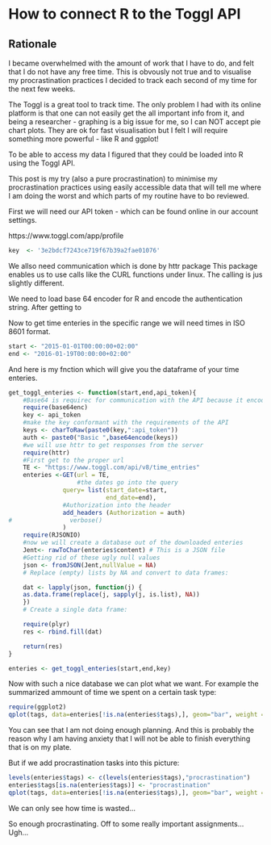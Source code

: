 # How to connect R to the Toggl API

## Rationale

I became overwhelmed with the amount of work that I have to do, and felt that I do not have any free time. This is obvously not true and to visualise my procrastination practices I decided to track each second of my time for the next few weeks. 

The Toggl is a great tool to track time. The only problem I had with its online platform is that one can not easily get the all important info from it, and being a researcher - graphing is a big issue for me, so I can NOT accept pie chart plots. They are ok for fast visualisation but I felt I will require something more powerful - like R and ggplot!

To be able to access my data I figured that they could be loaded into R using the Toggl API. 

This post is my try (also a pure procrastination) to minimise my procrastination practices using easily accessible data that will tell me where I am doing the worst and which parts of my routine have to bo reviewed.

First we will need our API token - which can be found online in our account settings.

https://www.toggl.com/app/profile


```r
key  <- '3e2bdcf7243ce719f67b39a2fae01076'
```

We allso need communication which is done by httr package
This package enables us to use calls like the CURL functions under linux. 
The calling is jus slightly different. 

We need to load base 64 encoder for R and encode the authentication string.
After getting to 

Now to get time enteries in the specific range we will need times in ISO 8601 format. 

```r
start <- "2015-01-01T00:00:00+02:00"
end <- "2016-01-19T00:00:00+02:00"
```

And here is my fnction which will give you the dataframe of your time enteries.

```r
get_toggl_enteries <- function(start,end,api_token){
    #Base64 is requirec for communication with the API because it encodes the username:password
    require(base64enc)
    key <- api_token
    #make the key conformant with the requirements of the API
    keys <- charToRaw(paste0(key,":api_token"))
    auth <- paste0("Basic ",base64encode(keys))
    #we will use httr to get responses from the server
    require(httr)
    #First get to the proper url
    TE <- "https://www.toggl.com/api/v8/time_entries"
    enteries <-GET(url = TE,
                   #the dates go into the query
               query= list(start_date=start,
                           end_date=end),
               #Authorization into the header
               add_headers (Authorization = auth)
#                verbose()
               )
    require(RJSONIO)
    #now we will create a database out of the downloaded enteries
    Jent<- rawToChar(enteries$content) # This is a JSON file 
    #Getting rid of these ugly null values
    json <- fromJSON(Jent,nullValue = NA)
    # Replace (empty) lists by NA and convert to data frames:

    dat <- lapply(json, function(j) {
    as.data.frame(replace(j, sapply(j, is.list), NA))
    })
    # Create a single data frame:

    require(plyr)
    res <- rbind.fill(dat)

    return(res)
}

enteries <- get_toggl_enteries(start,end,key)
```

Now with such a nice database we can plot what we want. 
For example the summarized ammount of time we spent on a certain task type:

```r
require(ggplot2)
qplot(tags, data=enteries[!is.na(enteries$tags),], geom="bar", weight = duration,xlab="Category", ylab="Time spent in seconds")
```

You can see that I am not doing enough planning. And this is probably the reason why I am having anxiety that I will not be able to finish everything that is on my plate.

But if we add procrastination tasks into this picture:

```r
levels(enteries$tags) <- c(levels(enteries$tags),"procrastination")
enteries$tags[is.na(enteries$tags)] <- "procrastination"
qplot(tags, data=enteries[!is.na(enteries$tags),], geom="bar", weight = duration,xlab="Category", ylab="Time spent in seconds")
```

We can only see how time is wasted... 

So enough procrastinating. Off to some really important assignments... Ugh...
